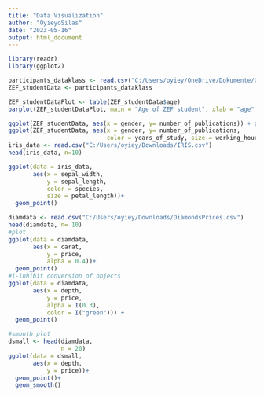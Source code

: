 ```yaml
---
title: "Data Visualization"
author: "OyieyoSilas"
date: "2023-05-16"
output: html_document
---
```


```r
library(readr)
library(ggplot2)

participants_dataklass <- read.csv("C:/Users/oyiey/OneDrive/Dokumente/UniBonn SS2023/DecisionAnalysis/participants_data.csv")
ZEF_studentData <- participants_dataklass

ZEF_studentDataPlot <- table(ZEF_studentData$age)
barplot(ZEF_studentDataPlot, main = "Age of ZEF student", xlab = "age", ylab = "freq")

ggplot(ZEF_studentData, aes(x = gender, y= number_of_publications)) + geom_point()
ggplot(ZEF_studentData, aes(x = gender, y= number_of_publications,
                            color = years_of_study, size = working_hours_per_day )) + geom_point()
iris_data <- read.csv("C:/Users/oyiey/Downloads/IRIS.csv")
head(iris_data, n=10)

ggplot(data = iris_data,
       aes(x = sepal_width,
           y = sepal_length,
           color = species,
           size = petal_length))+
  geom_point()

diamdata <- read.csv("C:/Users/oyiey/Downloads/DiamondsPrices.csv")
head(diamdata, n= 10)
#plot
ggplot(data = diamdata,
       aes(x = carat,
           y = price,
           alpha = 0.4))+
  geom_point()
#i-inhibit conversion of objects
ggplot(data = diamdata, 
       aes(x = depth, 
           y = price, 
           alpha = I(0.3), 
           color = I("green"))) + 
  geom_point()

#smooth plot
dsmall <- head(diamdata, 
               n = 20)
ggplot(data = dsmall, 
       aes(x = depth, 
           y = price))+
  geom_point()+
  geom_smooth()

```


